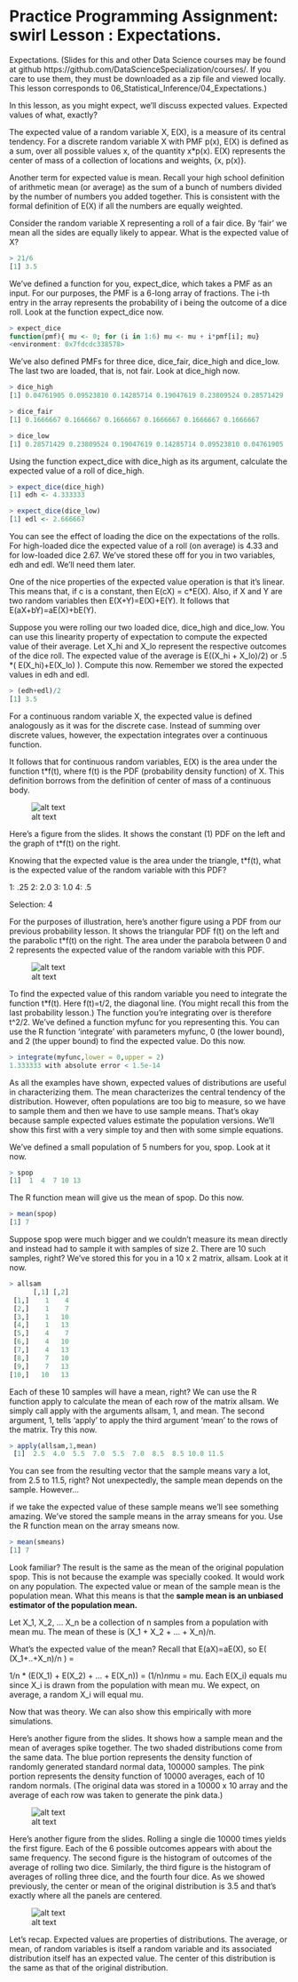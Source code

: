 Practice Programming Assignment: swirl Lesson : Expectations.
=========================


Expectations. (Slides for this and other Data Science courses may be found at github
  https://github.com/DataScienceSpecialization/courses/. If you care to use them, they must be downloaded
  as a zip file and viewed locally. This lesson corresponds to 06_Statistical_Inference/04_Expectations.)

In this lesson, as you might expect, we'll discuss expected values. Expected values of what, exactly?

The expected value of a random variable X, E(X), is a measure of its central tendency. For a discrete
  random variable X with PMF p(x), E(X) is defined as a sum, over all possible values x, of the quantity
  x*p(x). E(X) represents the center of mass of a collection of locations and weights, {x, p(x)}.

Another term for expected value is mean. Recall your high school definition of arithmetic mean (or
  average) as the sum of a bunch of numbers divided by the number of numbers you added together. This is
  consistent with the formal definition of E(X) if all the numbers are equally weighted.

Consider the random variable X representing a roll of a fair dice. By 'fair' we mean all the sides are
  equally likely to appear. What is the expected value of X?
```r
> 21/6
[1] 3.5
```

We've defined a function for you, expect_dice, which takes a PMF as an input. For our purposes, the PMF
  is a 6-long array of fractions. The i-th entry in the array represents the probability of i being the
  outcome of a dice roll. Look at the function expect_dice now.
```r
> expect_dice
function(pmf){ mu <- 0; for (i in 1:6) mu <- mu + i*pmf[i]; mu}
<environment: 0x7fdcdc338578>
```

We've also defined PMFs for three dice, dice_fair, dice_high and dice_low. The last two are loaded, that
  is, not fair. Look at dice_high now.
```r
> dice_high
[1] 0.04761905 0.09523810 0.14285714 0.19047619 0.23809524 0.28571429
```
```r
> dice_fair
[1] 0.1666667 0.1666667 0.1666667 0.1666667 0.1666667 0.1666667
```
```r
> dice_low
[1] 0.28571429 0.23809524 0.19047619 0.14285714 0.09523810 0.04761905
```

Using the function expect_dice with dice_high as its argument, calculate the expected value of a roll of
  dice_high.
```r
> expect_dice(dice_high)
[1] edh <- 4.333333
```
```r
> expect_dice(dice_low)
[1] edl <- 2.666667
```
You can see the effect of loading the dice on the expectations of the rolls. For high-loaded dice the
  expected value of a roll (on average) is 4.33 and for low-loaded dice 2.67. We've stored these off for
  you in two variables, edh and edl. We'll need them later.

One of the nice properties of the expected value operation is that it's linear. This means that, if c is
  a constant, then E(cX) = c*E(X). Also, if X and Y are two random variables then E(X+Y)=E(X)+E(Y). It
  follows that E(aX+bY)=aE(X)+bE(Y).

Suppose you were rolling our two loaded dice, dice_high and dice_low. You can use this linearity property
  of expectation to compute the expected value of their average. Let X_hi and X_lo represent the respective
  outcomes of the dice roll. The expected value of the average is E((X_hi + X_lo)/2) or .5 *(
  E(X_hi)+E(X_lo) ). Compute this now. Remember we stored the expected values in edh and edl.
```r
> (edh+edl)/2
[1] 3.5
```

  For a continuous random variable X, the expected value is defined analogously as it was for the discrete
  case. Instead of summing over discrete values, however, the expectation integrates over a continuous
  function.

It follows that for continuous random variables, E(X) is the area under the function t*f(t), where f(t)
  is the PDF (probability density function) of X. This definition borrows from the definition of center of
  mass of a continuous body.

![alt text](Rplot02.png)

  Here's a figure from the slides. It shows the constant (1) PDF on the left and the graph of t*f(t) on the
  right.

Knowing that the expected value is the area under the triangle, t*f(t), what is the expected value of the
  random variable with this PDF?

1: .25
2: 2.0
3: 1.0
4: .5

Selection: 4

For the purposes of illustration, here's another figure using a PDF from our previous probability lesson.
  It shows the triangular PDF f(t) on the left and the parabolic t*f(t) on the right. The area under the
  parabola between 0 and 2 represents the expected value of the random variable with this PDF.

![alt text](Rplot03.png)


To find the expected value of this random variable you need to integrate the function t*f(t). Here
  f(t)=t/2, the diagonal line. (You might recall this from the last probability lesson.) The function
  you're integrating over is therefore t^2/2. We've defined a function myfunc for you representing this.
  You can use the R function 'integrate' with parameters myfunc, 0 (the lower bound), and 2 (the upper
  bound) to find the expected value. Do this now.
```r
> integrate(myfunc,lower = 0,upper = 2)
1.333333 with absolute error < 1.5e-14
```

As all the examples have shown, expected values of distributions are useful in characterizing them. The
  mean characterizes the central tendency of the distribution. However, often populations are too big to
  measure, so we have to sample them and then we have to use sample means. That's okay because sample
  expected values estimate the population versions. We'll show this first with a very simple toy and then
  with some simple equations.

We've defined a small population of 5 numbers for you, spop. Look at it now.
```r
> spop
[1]  1  4  7 10 13
```
The R function mean will give us the mean of spop. Do this now.
```r
> mean(spop)
[1] 7
```
Suppose spop were much bigger and we couldn't measure its mean directly and instead had to sample it with
  samples of size 2. There are 10 such samples, right? We've stored this for you in a 10 x 2 matrix,
  allsam. Look at it now.
```r
> allsam
      [,1] [,2]
 [1,]    1    4
 [2,]    1    7
 [3,]    1   10
 [4,]    1   13
 [5,]    4    7
 [6,]    4   10
 [7,]    4   13
 [8,]    7   10
 [9,]    7   13
[10,]   10   13
```

Each of these 10 samples will have a mean, right? We can use the R function apply to calculate the mean
  of each row of the matrix allsam. We simply call apply with the arguments allsam, 1, and mean. The second
  argument, 1, tells 'apply' to apply the third argument 'mean' to the rows of the matrix. Try this now.
```r
> apply(allsam,1,mean)
 [1]  2.5  4.0  5.5  7.0  5.5  7.0  8.5  8.5 10.0 11.5
```

You can see from the resulting vector that the sample means vary a lot, from 2.5 to 11.5, right? Not
  unexpectedly, the sample mean depends on the sample. However...

if we take the expected value of these sample means we'll see something amazing. We've stored the
  sample means in the array smeans for you. Use the R function mean on the array smeans now.
```r
> mean(smeans)
[1] 7
```

Look familiar? The result is the same as the mean of the original population spop. This is not because
  the example was specially cooked. It would work on any population. The expected value or mean of the
  sample mean is the population mean. What this means is that the **sample mean is an unbiased estimator of the population mean. **

Let X_1, X_2, ... X_n be a collection of n samples from a population with mean mu. The mean of these is
  (X_1 + X_2 + ... + X_n)/n.

What's the expected value of the mean? Recall that E(aX)=aE(X), so E( (X_1+..+X_n)/n ) =

 1/n * (E(X_1) + E(X_2) + ... + E(X_n)) = (1/n)*n*mu = mu. Each E(X_i) equals mu since X_i is drawn from
  the population with mean mu. We expect, on average, a random X_i will equal mu.

Now that was theory.  We can also show this empirically with more simulations.

Here's another figure from the slides. It shows how a sample mean and the mean of averages spike
  together. The two shaded distributions come from the same data. The blue portion represents the density
  function of randomly generated standard normal data, 100000 samples. The pink portion represents the
  density function of 10000 averages, each of 10 random normals. (The original data was stored in a 10000 x
  10 array and the average of each row was taken to generate the pink data.)

![alt text](Rplot04.png)


Here's another figure from the slides. Rolling a single die 10000 times yields the first figure. Each of
  the 6 possible outcomes appears with about the same frequency. The second figure is the histogram of
  outcomes of the average of rolling two dice. Similarly, the third figure is the histogram of averages of
  rolling three dice, and the fourth four dice. As we showed previously, the center or mean of the original
  distribution is 3.5 and that's exactly where all the panels are centered.


![alt text](Rplot05.png)


 Let's recap. Expected values are properties of distributions. The average, or mean, of random variables
  is itself a random variable and its associated distribution itself has an expected value. The center of
  this distribution is the same as that of the original distribution.




